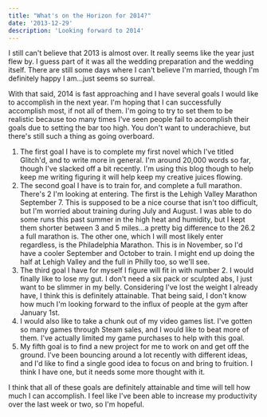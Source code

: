 ```yaml
---
title: "What's on the Horizon for 2014?"
date: '2013-12-29'
description: 'Looking forward to 2014'
---
```


I still can't believe that 2013 is almost over. It really seems like the year just flew by. I guess part of it was all the wedding preparation and the wedding itself. There are still some days where I can't believe I'm married, though I'm definitely happy I am…just seems so surreal.

With that said, 2014 is fast approaching and I have several goals I would like to accomplish in the next year. I'm hoping that I can successfully accomplish most, if not all of them. I'm going to try to set them to be realistic because too many times I've seen people fail to accomplish their goals due to setting the bar too high. You don't want to underachieve, but there's still such a thing as going overboard.

1. The first goal I have is to complete my first novel which I've titled Glitch'd, and to write more in general. I'm around 20,000 words so far, though I've slacked off a bit recently. I'm using this blog though to help keep me writing figuring it will help keep my creative juices flowing.
2. The second goal I have is to train for, and complete a full marathon. There's 2 I'm looking at entering. The first is the Lehigh Valley Marathon September 7. This is supposed to be a nice course that isn't too difficult, but I'm worried about training during July and August. I was able to do some runs this past summer in the high heat and humidity, but I kept them shorter between 3 and 5 miles…a pretty big difference to the 26.2 a full marathon is. The other one, which I will most likely enter regardless, is the Philadelphia Marathon. This is in November, so I'd have a cooler September and October to train. I might end up doing the half at Lehigh Valley and the full in Philly too, so we'll see.
3. The third goal I have for myself I figure will fit in with number 2. I would finally like to lose my gut. I don't need a six pack or sculpted abs, I just want to be slimmer in my belly. Considering I've lost the weight I already have, I think this is definitely attainable. That being said, I don't know how much I'm looking forward to the influx of people at the gym after January 1st.
4. I would also like to take a chunk out of my video games list. I've gotten so many games through Steam sales, and I would like to beat more of them. I've actually limited my game purchases to help with this goal.
5. My fifth goal is to find a new project for me to work on and get off the ground. I've been bouncing around a lot recently with different ideas, and I'd like to find a single good idea to focus on and bring to fruition. I think I have one, but it needs some more thought with it.

I think that all of these goals are definitely attainable and time will tell how much I can accomplish. I feel like I've been able to increase my productivity over the last week or two, so I'm hopeful.
